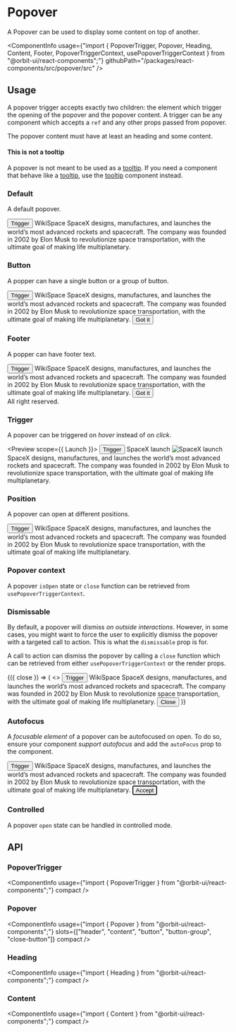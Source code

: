 
<Meta
    title="Components/Popover"
    id="popover"
/>

# Popover

<Tagline>A Popover can be used to display some content on top of another.</Tagline>

<ComponentInfo
    usage={"import { PopoverTrigger, Popover, Heading, Content, Footer, PopoverTriggerContext, usePopoverTriggerContext } from \"@orbit-ui/react-components\";"}
    githubPath="/packages/react-components/src/popover/src"
/>

## Usage

A popover trigger accepts exactly two children: the element which trigger the opening of the popover and the popover content. A trigger can be any component which accepts a `ref` and any other props passed from popover.

The popover content must have at least an heading and some content.

#### This is not a tooltip

A popover is not meant to be used as a [tooltip](?path=/docs/tooltip--default-story). If you need a component that behave like a [tooltip](?path=/docs/tooltip--default-story), use the [tooltip](?path=/docs/tooltip--default-story) component instead.

### Default

A default popover.

<Preview>
    <Story name="default">
        <PopoverTrigger>
            <Button>Trigger</Button>
            <Popover>
                <Heading>WikiSpace</Heading>
                <Content>SpaceX designs, manufactures, and launches the world’s most advanced rockets and spacecraft. The company was founded in 2002 by Elon Musk to revolutionize space transportation, with the ultimate goal of making life multiplanetary.</Content>
            </Popover>
        </PopoverTrigger>
    </Story>
</Preview>

### Button

A popper can have a single button or a group of button.

<Preview>
    <Story name="button">
        <PopoverTrigger>
            <Button>Trigger</Button>
            <Popover>
                <Heading>WikiSpace</Heading>
                <Content>SpaceX designs, manufactures, and launches the world’s most advanced rockets and spacecraft. The company was founded in 2002 by Elon Musk to revolutionize space transportation, with the ultimate goal of making life multiplanetary.</Content>
                <Button color="primary">Got it</Button>
            </Popover>
        </PopoverTrigger>
    </Story>
</Preview>

### Footer

A popper can have footer text.

<Preview>
    <Story name="footer">
        <PopoverTrigger>
            <Button>Trigger</Button>
            <Popover>
                <Heading>WikiSpace</Heading>
                <Content>SpaceX designs, manufactures, and launches the world’s most advanced rockets and spacecraft. The company was founded in 2002 by Elon Musk to revolutionize space transportation, with the ultimate goal of making life multiplanetary.</Content>
                <Button color="primary">Got it</Button>
                <Footer>All right reserved.</Footer>
            </Popover>
        </PopoverTrigger>
    </Story>
</Preview>

### Trigger

A popover can be triggered on *hover* instead of on *click*.

<Preview scope={{ Launch }}>
    <Story name="trigger">
        <PopoverTrigger trigger="hover">
            <Button>Trigger</Button>
            <Popover>
                <Heading>SpaceX launch</Heading>
                <Content>
                    <Image src={Launch} alt="SpaceX launch" />
                    <Paragraph className="mt3">SpaceX designs, manufactures, and launches the world’s most advanced rockets and spacecraft. The company was founded in 2002 by Elon Musk to revolutionize space transportation, with the ultimate goal of making life multiplanetary.</Paragraph>
                </Content>
            </Popover>
        </PopoverTrigger>
    </Story>
</Preview>

### Position

A popover can open at different positions.

<Preview>
    <Story name="position">
        <PopoverTrigger position="right">
            <Button>Trigger</Button>
            <Popover>
                <Heading>WikiSpace</Heading>
                <Content>SpaceX designs, manufactures, and launches the world’s most advanced rockets and spacecraft. The company was founded in 2002 by Elon Musk to revolutionize space transportation, with the ultimate goal of making life multiplanetary.</Content>
            </Popover>
        </PopoverTrigger>
    </Story>
</Preview>

### Popover context

A popover `isOpen` state or `close` function can be retrieved from `usePopoverTriggerContext`.

<Preview filePath="/popover/docs/PopoverContext" />

### Dismissable

By default, a popover will dismiss *on outside interactions*. However, in some cases, you might want to force the user to explicitly dismiss the popover with a targeted call to action. This is what the `dismissable` prop is for.

A call to action can dismiss the popover by calling a `close` function which can be retrieved from either `usePopoverTriggerContext` or the render props.

<Preview>
    <Story name="dismissable">
        <PopoverTrigger dismissable={false}>
            {({ close }) => (
                <>
                    <Button>Trigger</Button>
                    <Popover>
                        <Heading>WikiSpace</Heading>
                        <Content>SpaceX designs, manufactures, and launches the world’s most advanced rockets and spacecraft. The company was founded in 2002 by Elon Musk to revolutionize space transportation, with the ultimate goal of making life multiplanetary.</Content>
                        <Button onClick={close} color="primary">Close</Button>
                    </Popover>
                </>
            )}
        </PopoverTrigger>
    </Story>
</Preview>

### Autofocus

A *focusable element* of a popover can be autofocused on open. To do so, ensure your component *support autofocus* and add the `autoFocus` prop to the component.

<Preview>
    <Story name="autofocus">
        <PopoverTrigger>
            <Button>Trigger</Button>
            <Popover>
                <Heading>WikiSpace</Heading>
                <Content>SpaceX designs, manufactures, and launches the world’s most advanced rockets and spacecraft. The company was founded in 2002 by Elon Musk to revolutionize space transportation, with the ultimate goal of making life multiplanetary.</Content>
                <Button autoFocus color="primary">Accept</Button>
            </Popover>
        </PopoverTrigger>
    </Story>
</Preview>

### Controlled

A popover `open` state can be handled in controlled mode.

<Preview filePath="/popover/docs/ControlledPopover" />

## API

### PopoverTrigger

<ComponentInfo
    usage={"import { PopoverTrigger } from \"@orbit-ui/react-components\";"}
    compact
/>

<ArgsTable of={InnerPopoverTrigger} />

### Popover

<ComponentInfo
    usage={"import { Popover } from \"@orbit-ui/react-components\";"}
    slots={["header", "content", "button", "button-group", "close-button"]}
    compact
/>

<ArgsTable of={InnerPopover} />

### Heading

<ComponentInfo
    usage={"import { Heading } from \"@orbit-ui/react-components\";"}
    compact
/>

<ArgsTable of={InnerHeading} />

### Content

<ComponentInfo
    usage={"import { Content } from \"@orbit-ui/react-components\";"}
    compact
/>

<ArgsTable of={InnerContent} />

